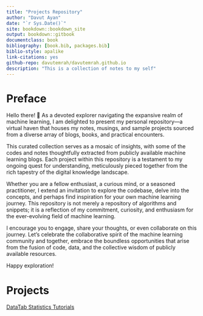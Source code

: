 ```yaml
--- 
title: "Projects Repository"
author: "Davut Ayan"
date: "`r Sys.Date()`"
site: bookdown::bookdown_site
output: bookdown::gitbook
documentclass: book
bibliography: [book.bib, packages.bib]
biblio-style: apalike
link-citations: yes
github-repo: davutemrah/davutemrah.github.io
description: "This is a collection of notes to my self"
---
```


# Preface {-}

Hello there! 👋 As a devoted explorer navigating the expansive realm of machine learning, I am delighted to present my personal repository—a virtual haven that houses my notes, musings, and sample projects sourced from a diverse array of blogs, books, and practical encounters.

This curated collection serves as a mosaic of insights, with some of the codes and notes thoughtfully extracted from publicly available machine learning blogs. Each project within this repository is a testament to my ongoing quest for understanding, meticulously pieced together from the rich tapestry of the digital knowledge landscape.

Whether you are a fellow enthusiast, a curious mind, or a seasoned practitioner, I extend an invitation to explore the codebase, delve into the concepts, and perhaps find inspiration for your own machine learning journey. This repository is not merely a repository of algorithms and snippets; it is a reflection of my commitment, curiosity, and enthusiasm for the ever-evolving field of machine learning.

I encourage you to engage, share your thoughts, or even collaborate on this journey. Let's celebrate the collaborative spirit of the machine learning community and together, embrace the boundless opportunities that arise from the fusion of code, data, and the collective wisdom of publicly available resources.

Happy exploration!

# Projects


[DataTab Statistics Tutorials](https://datatab.net/tutorial/get-started)



